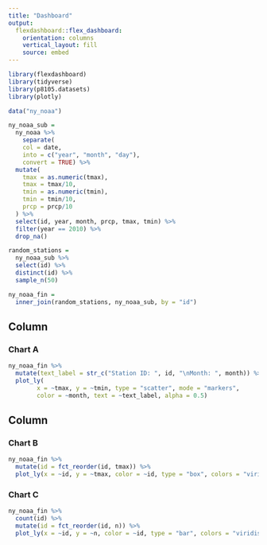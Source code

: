 ```yaml
---
title: "Dashboard"
output: 
  flexdashboard::flex_dashboard:
    orientation: columns
    vertical_layout: fill
    source: embed
---
```


```r
library(flexdashboard)
library(tidyverse)
library(p8105.datasets)
library(plotly)
```

```r
data("ny_noaa")

ny_noaa_sub = 
  ny_noaa %>%
    separate(
    col = date, 
    into = c("year", "month", "day"),
    convert = TRUE) %>%
  mutate(
    tmax = as.numeric(tmax),
    tmax = tmax/10,
    tmin = as.numeric(tmin),
    tmin = tmin/10,
    prcp = prcp/10
  ) %>%
  select(id, year, month, prcp, tmax, tmin) %>%
  filter(year == 2010) %>%
  drop_na()

random_stations = 
  ny_noaa_sub %>%
  select(id) %>%
  distinct(id) %>%
  sample_n(50)

ny_noaa_fin = 
  inner_join(random_stations, ny_noaa_sub, by = "id")
```


Column {data-width=650}
-----------------------------------------------------------------------

### Chart A

```r
ny_noaa_fin %>%
  mutate(text_label = str_c("Station ID: ", id, "\nMonth: ", month)) %>% 
  plot_ly(
        x = ~tmax, y = ~tmin, type = "scatter", mode = "markers", 
        color = ~month, text = ~text_label, alpha = 0.5)
```

Column {data-width=350}
-----------------------------------------------------------------------

### Chart B

```r
ny_noaa_fin %>%
  mutate(id = fct_reorder(id, tmax)) %>% 
  plot_ly(x = ~id, y = ~tmax, color = ~id, type = "box", colors = "viridis")
```

### Chart C

```r
ny_noaa_fin %>%
  count(id) %>%
  mutate(id = fct_reorder(id, n)) %>% 
  plot_ly(x = ~id, y = ~n, color = ~id, type = "bar", colors = "viridis")
```

